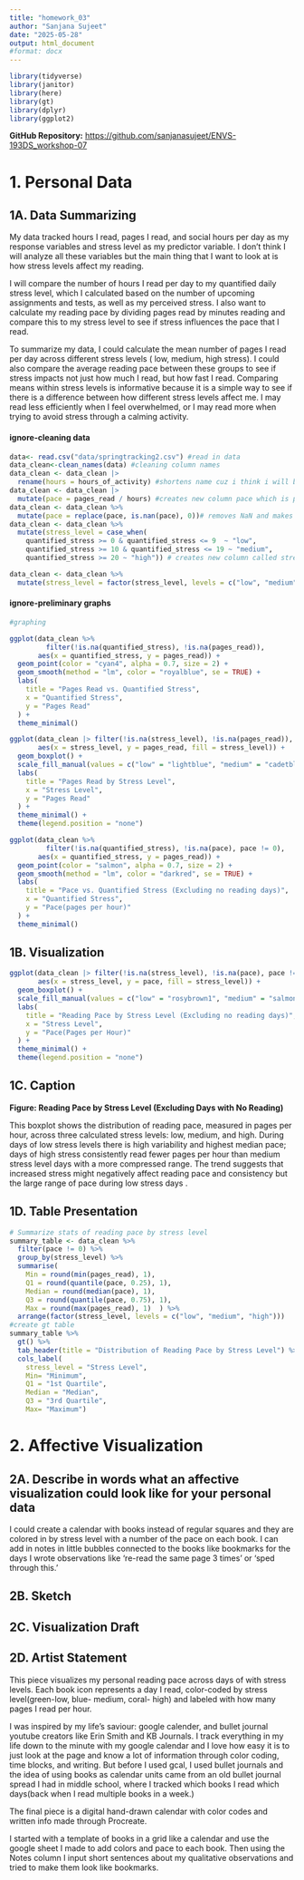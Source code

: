 ```yaml
---
title: "homework_03"
author: "Sanjana Sujeet"
date: "2025-05-28"
output: html_document
#format: docx
---
```


```r
library(tidyverse)
library(janitor)
library(here)
library(gt)
library(dplyr)
library(ggplot2)
```


**GitHub Repository:** [https://github.com/sanjanasujeet/ENVS-193DS_workshop-07](https://github.com/sanjanasujeet/ENVS-193DS_workshop-07)

# 1. Personal Data
## 1A. Data Summarizing

My data tracked hours I read, pages I read, and social hours per day as my response variables and stress level as my predictor variable. I don't think I will analyze all these variables but the main thing that I want to look at is how stress levels affect my reading.  

I will compare the number of hours I read per day to my quantified daily stress level, which I calculated based on the number of upcoming assignments and tests, as well as my perceived stress. I also want to calculate my reading pace by dividing pages read by minutes reading and compare this to my stress level to see if stress influences the pace that I read.

To summarize my data, I could calculate the mean number of pages I read per day across different stress levels ( low, medium, high stress). I could also compare the average reading pace between these groups to see if stress impacts not just how much I read, but how fast I read. Comparing means within stress levels is informative because it is a simple way to see if there is a difference between how different stress levels affect me. I may read less efficiently when I feel overwhelmed, or I may read more when trying to avoid stress through a calming activity.

#### ignore-cleaning data

```r
data<- read.csv("data/springtracking2.csv") #read in data
data_clean<-clean_names(data) #cleaning column names
data_clean <- data_clean |> 
  rename(hours = hours_of_activity) #shortens name cuz i think i will be using it often
data_clean <- data_clean |> 
  mutate(pace = pages_read / hours) #creates new column pace which is pages/min
data_clean <- data_clean %>%
  mutate(pace = replace(pace, is.nan(pace), 0))# removes NaN and makes them 0 instead(this was a calculation issue)
data_clean <- data_clean %>%
  mutate(stress_level = case_when(
    quantified_stress >= 0 & quantified_stress <= 9  ~ "low",
    quantified_stress >= 10 & quantified_stress <= 19 ~ "medium",
    quantified_stress >= 20 ~ "high")) # creates new column called stress_level and takes quantified stress levels and makes 3 levels out of it

data_clean <- data_clean %>%
  mutate(stress_level = factor(stress_level, levels = c("low", "medium", "high"))) # orders the levels

```

#### ignore-preliminary graphs

```r
#graphing

ggplot(data_clean %>% 
         filter(!is.na(quantified_stress), !is.na(pages_read)),
       aes(x = quantified_stress, y = pages_read)) +
  geom_point(color = "cyan4", alpha = 0.7, size = 2) +
  geom_smooth(method = "lm", color = "royalblue", se = TRUE) +
  labs(
    title = "Pages Read vs. Quantified Stress",
    x = "Quantified Stress",
    y = "Pages Read"
  ) +
  theme_minimal()

```

```r
ggplot(data_clean |> filter(!is.na(stress_level), !is.na(pages_read)),
       aes(x = stress_level, y = pages_read, fill = stress_level)) +
  geom_boxplot() +
  scale_fill_manual(values = c("low" = "lightblue", "medium" = "cadetblue", "high" = "cyan4")) +
  labs(
    title = "Pages Read by Stress Level",
    x = "Stress Level",
    y = "Pages Read"
  ) +
  theme_minimal() +
  theme(legend.position = "none")

```

```r
ggplot(data_clean %>% 
         filter(!is.na(quantified_stress), !is.na(pace), pace != 0),
       aes(x = quantified_stress, y = pages_read)) +
  geom_point(color = "salmon", alpha = 0.7, size = 2) +
  geom_smooth(method = "lm", color = "darkred", se = TRUE) +
  labs(
    title = "Pace vs. Quantified Stress (Excluding no reading days)",
    x = "Quantified Stress",
    y = "Pace(pages per hour)"
  ) +
  theme_minimal()

```

## 1B. Visualization

```r
ggplot(data_clean |> filter(!is.na(stress_level), !is.na(pace), pace != 0),
       aes(x = stress_level, y = pace, fill = stress_level)) +
  geom_boxplot() +
  scale_fill_manual(values = c("low" = "rosybrown1", "medium" = "salmon", "high" = "indianred4")) +
  labs(
    title = "Reading Pace by Stress Level (Excluding no reading days)",
    x = "Stress Level",
    y = "Pace(Pages per Hour)"
  ) +
  theme_minimal() +
  theme(legend.position = "none")
```

## 1C. Caption
**Figure: Reading Pace by Stress Level (Excluding Days with No Reading)**

This boxplot shows the distribution of reading pace, measured in pages per hour, across three calculated stress levels: low, medium, and high. During days of low stress levels there is high variability and highest median pace; days of high stress consistently read fewer pages per hour than medium stress level days with a more compressed range. The trend suggests that increased stress might negatively affect reading pace and consistency but the large range of pace during low stress days .

## 1D. Table Presentation
```r
# Summarize stats of reading pace by stress level
summary_table <- data_clean %>%
  filter(pace != 0) %>%
  group_by(stress_level) %>%
  summarise(
    Min = round(min(pages_read), 1),
    Q1 = round(quantile(pace, 0.25), 1),
    Median = round(median(pace), 1),
    Q3 = round(quantile(pace, 0.75), 1),
    Max = round(max(pages_read), 1)  ) %>%
  arrange(factor(stress_level, levels = c("low", "medium", "high")))
#create gt table
summary_table %>%
  gt() %>%
  tab_header(title = "Distribution of Reading Pace by Stress Level") %>%
  cols_label(
    stress_level = "Stress Level",
    Min= "Minimum",
    Q1 = "1st Quartile",
    Median = "Median",
    Q3 = "3rd Quartile",
    Max= "Maximum")

```

# 2. Affective Visualization
## 2A. Describe in words what an affective visualization could look like for your personal data

I could create a calendar with books instead of regular squares and they are colored in by stress level with a number of the pace on each book. I can add in notes in little bubbles connected to the books like bookmarks for the days I wrote observations like 're-read the same page 3 times' or 'sped through this.'

## 2B. Sketch

## 2C. Visualization Draft

## 2D. Artist Statement

This piece visualizes my personal reading pace across days of with stress levels. Each book icon represents a day I read, color-coded by stress level(green-low, blue- medium, coral- high) and labeled with how many pages I read per hour.

I was inspired by my life's saviour: google calender, and bullet journal youtube creators like Erin Smith and KB Journals. I track everything in my life down to the minute with my google calendar and I love how easy it is to just look at the page and know a lot of information through color coding, time blocks, and writing. But before I used gcal, I used bullet journals and the idea of using books as calendar units came from an old bullet journal spread I had in middle school, where I tracked which books I read which days(back when I read multiple books in a week.)

The final piece is a digital hand-drawn calendar with color codes and written info made through Procreate.

I started with a template of books in a grid like a calendar and use the google sheet I made to add colors and pace to each book. Then using the Notes column I input short sentences about my qualitative observations and tried to make them look like bookmarks. 










